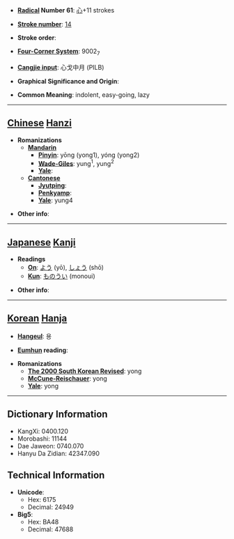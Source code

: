 * '''[[Wiktionary:Chinese radical index| Radical]] Number 61''': [[Wiktionary:Chinese radical index 心|心]]+11 strokes

* '''[[Wiktionary:Chinese total strokes index|Stroke number]]''': [[Wiktionary:Chinese total strokes index 14|14]]

* '''Stroke order''': 

* '''[[Wiktionary:Chinese four corner index|Four-Corner System]]''': 9002<sub>7</sub>

* '''[[Wiktionary:Chinese Cangjie index|Cangjie input]]''': 心戈中月 (PILB)

* '''Graphical Significance and Origin''': 

* '''Common Meaning''': indolent, easy-going, lazy

----

== [[Chinese]] [[Hanzi]] ==

* '''Romanizations'''
** '''[[Mandarin]]'''
*** '''[[Pinyin]]''': yōng (yong1), yóng (yong2)
*** '''[[Wade-Giles]]''': yung<sup>1</sup>, yung<sup>2</sup>
*** '''[[Yale]]''': 
** '''[[Cantonese]]'''
*** '''[[Jyutping]]''':
*** '''[[Penkyamp]]''': 
*** '''[[Yale]]''': yung4

* '''Other info''': 

----

== [[Japanese]] [[Kanji]] ==

* '''Readings'''
** '''[[On]]''': [[よう]] (yō), [[しょう]] (shō)
** '''[[Kun]]''': [[ものうい]] (monoui)

* '''Other info''':  

----

== [[Korean]] [[Hanja]] ==

* '''[[Hangeul]]''': 용

* '''[[Eumhun]] reading''': 

* '''Romanizations'''
** '''[[The 2000 South Korean Revised Romanization|The 2000 South Korean Revised]]''': yong
** '''[[McCune-Reischauer]]''': yong
** '''[[Yale]]''': yong

----

== Dictionary Information ==

* KangXi: 0400.120
* Morobashi: 11144
* Dae Jaweon: 0740.070
* Hanyu Da Zidian: 42347.090

== Technical Information ==

* '''Unicode''':
** Hex: 6175
** Decimal: 24949
* '''Big5''':
** Hex: BA48
** Decimal: 47688